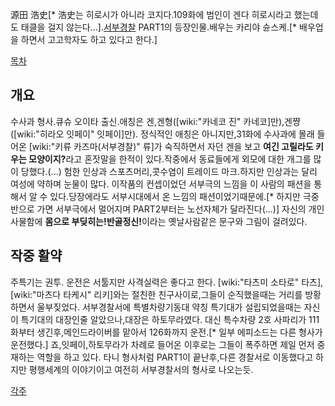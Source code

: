 源田 浩史[* 浩史는 히로시가 아니라 코지다.109화에 범인이 겐다 히로시라고 했는데도 태클을 걸지 않는다...].[[서부경찰]] PART1의 등장인물.배우는 카리야 슌스케.[* 배우업을 하면서 고고학자도 하고 있다고 한다.]

[[목차]]
== 개요 ==
수사과 형사.큐슈 오이타 출신.애칭은 겐,겐형([wiki:"카네코 진" 카네코]만),겐쨩([wiki:"히라오 잇페이" 잇페이]만).
정식적인 애칭은 아니지만,31화에 수사과에 몰래 들어온 [wiki:"키류 카즈마(서부경찰)" 류]가 숙직하면서 자던 겐을 보고 '''여긴 고릴라도 키우는 모양이지?'''라고 혼잣말을 한적이 있다.작중에서 동료들에게 외모에 대한 개그를 많이 당했다.(...)
험한 인상과 스포츠머리,콧수염이 트레이드 마크.하지만 인상과는 달리 여성에 약하며 눈물이 많다.
이작품의 컨셉이었던 서부극의 느낌을 이 사람의 패션을 통해서 알 수 있다.당장에라도 서부시대에서 온 느낌의 패션이었기때문에.[* 하지만 극중반으로 가면 서부극에서 멀어지며 PART2부터는 노선자체가 달라진다(...)]
자신의 개인 사물함에 '''몸으로 부딪히는!반골정신!'''이라는 옛날사람같은 문구와 그림이 걸려있다.
== 작중 활약 ==
주특기는 권투.
운전은 서툴지만 사격실력은 좋다고 한다.
[wiki:"타츠미 소타로" 타츠],[wiki:"마츠다 타케시" 리키]와는 절친한 친구사이로,그들이 순직했을때는 거리를 방황하면서 울부짖었다.
서부경찰서에 특별차량기동대 약칭 특기대가 설립되었을때는 자신이 특기대의 대장인줄 알았으나,대장은 하토무라였다.
대신 특수차량 2호 사파리가 111화부터 생긴후,메인드라이버를 맡아서 126화까지 운전.[* 일부 에피소드는 다른 형사가 운전했다.]
죠,잇페이,하토무라가 차례로 들어온 이후로는 그들이 폭주하면 제일 먼저 중재하는 역할을 하고 있다.
타니 형사처럼 PART1이 끝난후,다른 경찰서로 이동했다고 하지만 평행세계의 이야기이고 여전히 서부경찰서의 형사로 나오는듯.


[[각주]]
